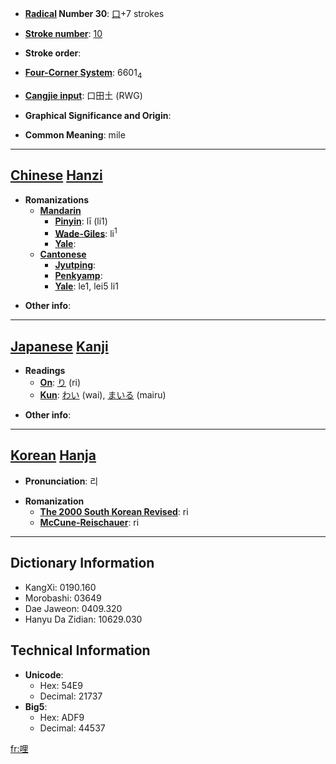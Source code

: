 * '''[[Wiktionary:Chinese radical index| Radical]] Number 30''': [[Wiktionary:Chinese radical index 口|口]]+7 strokes

* '''[[Wiktionary:Chinese total strokes index|Stroke number]]''': [[Wiktionary:Chinese total strokes index 10|10]]

* '''Stroke order''': 

* '''[[Wiktionary:Chinese four corner index|Four-Corner System]]''': 6601<sub>4</sub>

* '''[[Wiktionary:Chinese Cangjie index|Cangjie input]]''': 口田土 (RWG)

* '''Graphical Significance and Origin''': 

* '''Common Meaning''': mile

----

== [[Chinese]] [[Hanzi]] ==

* '''Romanizations'''
** '''[[Mandarin]]'''
*** '''[[Pinyin]]''': lī (li1)
*** '''[[Wade-Giles]]''': li<sup>1</sup>
*** '''[[Yale]]''': 
** '''[[Cantonese]]'''
*** '''[[Jyutping]]''':
*** '''[[Penkyamp]]''': 
*** '''[[Yale]]''': le1, lei5 li1

* '''Other info''': 

----

== [[Japanese]] [[Kanji]] ==

* '''Readings'''
** '''[[On]]''': [[り]] (ri)
** '''[[Kun]]''': [[わい]] (wai), [[まいる]] (mairu)

* '''Other info''':  

----

== [[Korean]] [[Hanja]] ==

* '''Pronunciation''': 리

* '''Romanization'''
** '''[[The 2000 South Korean Revised Romanization|The 2000 South Korean Revised]]''': ri
** '''[[McCune-Reischauer]]''': ri

----

== Dictionary Information ==

* KangXi: 0190.160
* Morobashi: 03649
* Dae Jaweon: 0409.320
* Hanyu Da Zidian: 10629.030

== Technical Information ==

* '''Unicode''':
** Hex: 54E9
** Decimal: 21737
* '''Big5''':
** Hex: ADF9
** Decimal: 44537

[[fr:哩]]